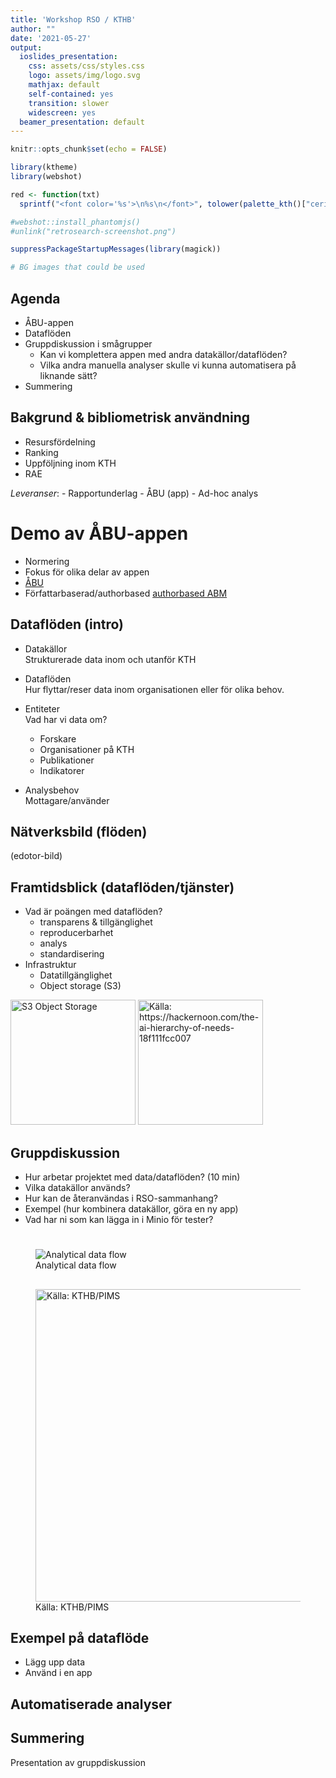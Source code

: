 ```yaml
---
title: 'Workshop RSO / KTHB'
author: ""
date: '2021-05-27'
output:
  ioslides_presentation:
    css: assets/css/styles.css
    logo: assets/img/logo.svg
    mathjax: default
    self-contained: yes
    transition: slower
    widescreen: yes
  beamer_presentation: default
---
```

  
```r
knitr::opts_chunk$set(echo = FALSE)

library(ktheme)
library(webshot)

red <- function(txt) 
  sprintf("<font color='%s'>\n%s\n</font>", tolower(palette_kth()["cerise"]), txt)

#webshot::install_phantomjs()
#unlink("retrosearch-screenshot.png")

suppressPackageStartupMessages(library(magick))

# BG images that could be used

```

## Agenda

- ÅBU-appen
- Dataflöden
- Gruppdiskussion i smågrupper
  - Kan vi komplettera appen med andra datakällor/dataflöden?
  - Vilka andra manuella analyser skulle vi kunna automatisera på liknande sätt?
- Summering

<!--
https://intra.kth.se/itm/nyheter/mikael-ostling-rankingens-krigare-1.1075812 
-->

## Bakgrund & bibliometrisk användning

- Resursfördelning
- Ranking
- Uppföljning inom KTH
- RAE

*Leveranser*:
- Rapportunderlag
- ÅBU (app)
- Ad-hoc analys

# Demo av ÅBU-appen

- Normering
- Fokus för olika delar av appen
- [ÅBU](https://kth.se/abm)
- Författarbaserad/authorbased [authorbased ABM](https://bibliometrics.lib.kth.se/beta/authorbased)

## Dataflöden (intro)

- Datakällor  
  Strukturerade data inom och utanför KTH

- Dataflöden   
  Hur flyttar/reser data inom organisationen eller för olika behov.
  
- Entiteter  
  Vad har vi data om?

  - Forskare
  - Organisationer på KTH
  - Publikationer
  - Indikatorer
  
- Analysbehov  
  Mottagare/använder 



## Nätverksbild (flöden)

(edotor-bild)

## Framtidsblick (dataflöden/tjänster)

- Vad är poängen med dataflöden?  
    - transparens & tillgänglighet
    - reproducerbarhet
    - analys
    - standardisering
- Infrastruktur
  - Datatillgänglighet
  - Object storage (S3)

![S3 Object Storage](minio.png){height=200px}
![Källa: https://hackernoon.com/the-ai-hierarchy-of-needs-18f111fcc007](https://cdn.hackernoon.com/hn-images/1*7IMev5xslc9FLxr9hHhpFw.png){height=200px}

## Gruppdiskussion

  - Hur arbetar projektet med data/dataflöden? (10 min) 
  - Vilka datakällor används?
  - Hur kan de återanvändas i RSO-sammanhang?
  - Exempel (hur kombinera datakällor, göra en ny app)
  - Vad har ni som kan lägga in i Minio för tester?

##


#

##

![Analytical data flow](overview.svg){width=800;}

##

![Källa: KTHB/PIMS](data-overview-kthb.png){height=500px}

## Exempel på dataflöde

- Lägg upp data
- Använd i en app




  
## Automatiserade analyser

## Summering

Presentation av gruppdiskussion